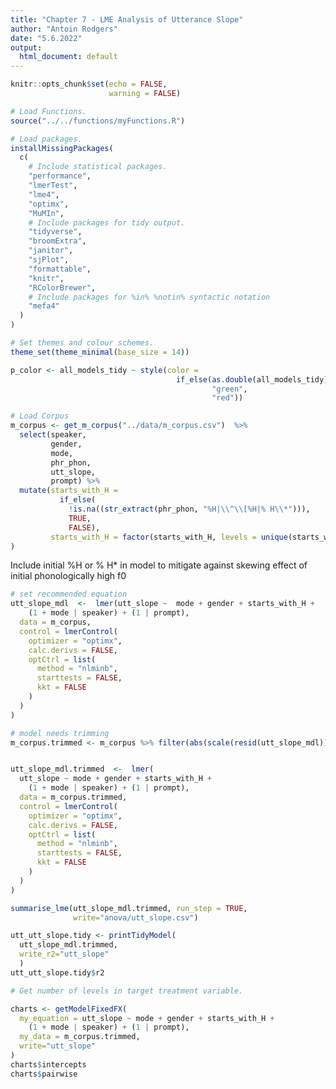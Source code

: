 ```yaml
---
title: "Chapter 7 - LME Analysis of Utterance Slope"
author: "Antoin Rodgers"
date: "5.6.2022"
output:
  html_document: default
---
```


```r
knitr::opts_chunk$set(echo = FALSE,
                      warning = FALSE)

# Load Functions.
source("../../functions/myFunctions.R")
```


```r
# Load packages.
installMissingPackages(
  c(
    # Include statistical packages.
    "performance",
    "lmerTest",
    "lme4",
    "optimx",
    "MuMIn",
    # Include packages for tidy output.
    "tidyverse",
    "broomExtra",
    "janitor",
    "sjPlot",
    "formattable",
    "knitr",
    "RColorBrewer",
    # Include packages for %in% %notin% syntactic notation
    "mefa4"
  )
)

# Set themes and colour schemes.
theme_set(theme_minimal(base_size = 14))

p_color <- all_models_tidy ~ style(color =
                                     if_else(as.double(all_models_tidy) < 0.05,
                                             "green",
                                             "red"))
```


```r
# Load Corpus
m_corpus <- get_m_corpus("../data/m_corpus.csv")  %>%
  select(speaker,
         gender,
         mode,
         phr_phon,
         utt_slope,
         prompt) %>%
  mutate(starts_with_H =
           if_else(
             !is.na((str_extract(phr_phon, "%H|\\^\\[%H|% H\\*"))),
             TRUE,
             FALSE),
         starts_with_H = factor(starts_with_H, levels = unique(starts_with_H))
)

```

Include initial %H or % H* in model to mitigate against skewing effect of initial phonologically high f0
```r
# set recommended equation
utt_slope_mdl  <-  lmer(utt_slope ~  mode + gender + starts_with_H +
    (1 + mode | speaker) + (1 | prompt),
  data = m_corpus,
  control = lmerControl(
    optimizer = "optimx",
    calc.derivs = FALSE,
    optCtrl = list(
      method = "nlminb",
      starttests = FALSE,
      kkt = FALSE
    )
  )
)

# model needs trimming
m_corpus.trimmed <- m_corpus %>% filter(abs(scale(resid(utt_slope_mdl))) <= 2.5)


utt_slope_mdl.trimmed  <-  lmer(
  utt_slope ~ mode + gender + starts_with_H +
    (1 + mode | speaker) + (1 | prompt),
  data = m_corpus.trimmed,
  control = lmerControl(
    optimizer = "optimx",
    calc.derivs = FALSE,
    optCtrl = list(
      method = "nlminb",
      starttests = FALSE,
      kkt = FALSE
    )
  )
)

summarise_lme(utt_slope_mdl.trimmed, run_step = TRUE,
              write="anova/utt_slope.csv")
```

```r
utt_utt_slope.tidy <- printTidyModel(
  utt_slope_mdl.trimmed,
  write_r2="utt_slope"
  )
utt_utt_slope.tidy$r2
```

```r
# Get number of levels in target treatment variable.

charts <- getModelFixedFX(
  my_equation = utt_slope ~ mode + gender + starts_with_H +
    (1 + mode | speaker) + (1 | prompt),
  my_data = m_corpus.trimmed,
  write="utt_slope"
)
charts$intercepts
charts$pairwise

```
